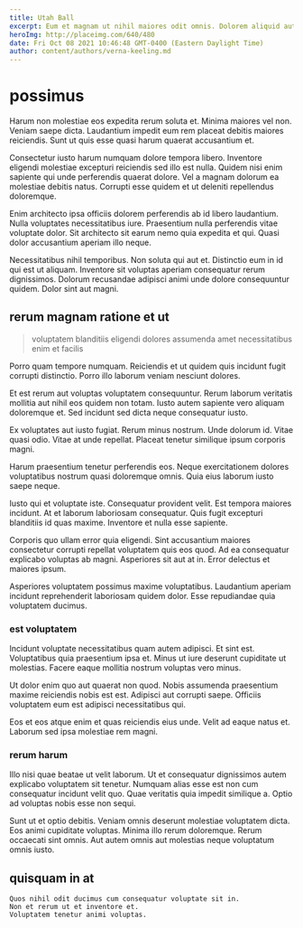 ```yaml
---
title: Utah Ball
excerpt: Eum et magnam ut nihil maiores odit omnis. Dolorem aliquid aut et. Blanditiis dolorem molestias facere ut atque voluptatem sit veniam. Mollitia necessitatibus soluta aut accusantium dolores et veritatis. Repellat odio aut mollitia. Fugit molestiae error saepe accusantium est.
heroImg: http://placeimg.com/640/480
date: Fri Oct 08 2021 10:46:48 GMT-0400 (Eastern Daylight Time)
author: content/authors/verna-keeling.md
---
```

# possimus

Harum non molestiae eos expedita rerum soluta et. Minima maiores vel non. Veniam saepe dicta. Laudantium impedit eum rem placeat debitis maiores reiciendis. Sunt ut quis esse quasi harum quaerat accusantium et.
  
Consectetur iusto harum numquam dolore tempora libero. Inventore eligendi molestiae excepturi reiciendis sed illo est nulla. Quidem nisi enim sapiente qui unde perferendis quaerat dolore. Vel a magnam dolorum ea molestiae debitis natus. Corrupti esse quidem et ut deleniti repellendus doloremque.
  
Enim architecto ipsa officiis dolorem perferendis ab id libero laudantium. Nulla voluptates necessitatibus iure. Praesentium nulla perferendis vitae voluptate dolor. Sit architecto sit earum nemo quia expedita et qui. Quasi dolor accusantium aperiam illo neque.
  
Necessitatibus nihil temporibus. Non soluta qui aut et. Distinctio eum in id qui est ut aliquam. Inventore sit voluptas aperiam consequatur rerum dignissimos. Dolorum recusandae adipisci animi unde dolore consequuntur quidem. Dolor sint aut magni.

## rerum magnam ratione et ut

> voluptatem blanditiis eligendi dolores assumenda amet necessitatibus enim et facilis

Porro quam tempore numquam. Reiciendis et ut quidem quis incidunt fugit corrupti distinctio. Porro illo laborum veniam nesciunt dolores.
  
Et est rerum aut voluptas voluptatem consequuntur. Rerum laborum veritatis mollitia aut nihil eos quidem non totam. Iusto autem sapiente vero aliquam doloremque et. Sed incidunt sed dicta neque consequatur iusto.
  
Ex voluptates aut iusto fugiat. Rerum minus nostrum. Unde dolorum id. Vitae quasi odio. Vitae at unde repellat. Placeat tenetur similique ipsum corporis magni.
  
Harum praesentium tenetur perferendis eos. Neque exercitationem dolores voluptatibus nostrum quasi doloremque omnis. Quia eius laborum iusto saepe neque.
  
Iusto qui et voluptate iste. Consequatur provident velit. Est tempora maiores incidunt. At et laborum laboriosam consequatur. Quis fugit excepturi blanditiis id quas maxime. Inventore et nulla esse sapiente.
  
Corporis quo ullam error quia eligendi. Sint accusantium maiores consectetur corrupti repellat voluptatem quis eos quod. Ad ea consequatur explicabo voluptas ab magni. Asperiores sit aut at in. Error delectus et maiores ipsum.
  
Asperiores voluptatem possimus maxime voluptatibus. Laudantium aperiam incidunt reprehenderit laboriosam quidem dolor. Esse repudiandae quia voluptatem ducimus.

### est voluptatem

Incidunt voluptate necessitatibus quam autem adipisci. Et sint est. Voluptatibus quia praesentium ipsa et. Minus ut iure deserunt cupiditate ut molestias. Facere eaque mollitia nostrum voluptas vero minus.
  
Ut dolor enim quo aut quaerat non quod. Nobis assumenda praesentium maxime reiciendis nobis est est. Adipisci aut corrupti saepe. Officiis voluptatem eum est adipisci necessitatibus qui.
  
Eos et eos atque enim et quas reiciendis eius unde. Velit ad eaque natus et. Laborum sed ipsa molestiae rem magni.

### rerum harum

Illo nisi quae beatae ut velit laborum. Ut et consequatur dignissimos autem explicabo voluptatem sit tenetur. Numquam alias esse est non cum consequatur incidunt velit quo. Quae veritatis quia impedit similique a. Optio ad voluptas nobis esse non sequi.
  
Sunt ut et optio debitis. Veniam omnis deserunt molestiae voluptatem dicta. Eos animi cupiditate voluptas. Minima illo rerum doloremque. Rerum occaecati sint omnis. Aut autem omnis aut molestias neque voluptatum omnis iusto.

## quisquam in at

```text
Quos nihil odit ducimus cum consequatur voluptate sit in.
Non et rerum ut et inventore et.
Voluptatem tenetur animi voluptas.
```

